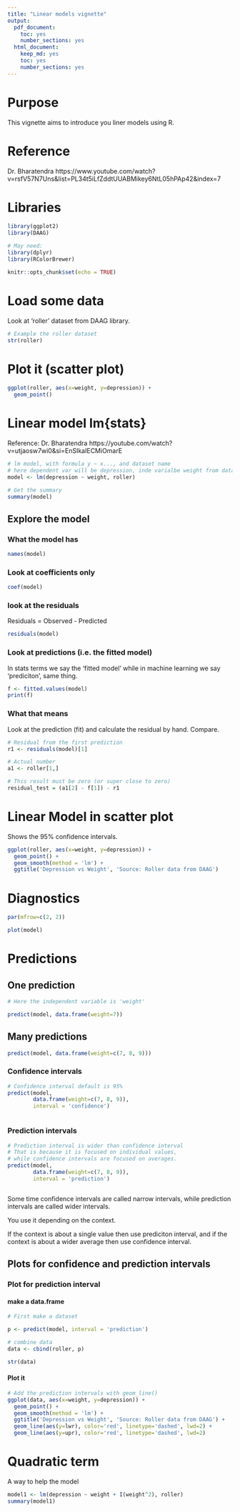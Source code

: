 ```yaml
---
title: "Linear models vignette"
output:
  pdf_document: 
    toc: yes
    number_sections: yes
  html_document: 
    keep_md: yes
    toc: yes
    number_sections: yes
---
```


# Purpose

This vignette aims to introduce you liner models using R.

# Reference

Dr. Bharatendra https://www.youtube.com/watch?v=rsfV57N7Uns&list=PL34t5iLfZddtUUABMikey6NtL05hPAp42&index=7 

# Libraries

```r
library(ggplot2)
library(DAAG)

# May need:
library(dplyr)
library(RColorBrewer)

knitr::opts_chunk$set(echo = TRUE)

```


# Load some data

Look at 'roller' dataset from DAAG library.

```r
# Example the roller dataset
str(roller)
```

# Plot it (scatter plot)

```r
ggplot(roller, aes(x=weight, y=depression)) +
  geom_point()

```
# Linear model lm{stats}

Reference: Dr. Bharatendra https://youtube.com/watch?v=utjaosw7wi0&si=EnSIkaIECMiOmarE 

```r

# lm model, with formula y ~ x..., and dataset name
# here dependent var will be depression, inde varialbe weight from dataset roller
model <- lm(depression ~ weight, roller)

# Get the summary
summary(model)
```
## Explore the model

### What the model has

```r

names(model)
```
### Look at coefficients only

```r
coef(model)
```

### look at the residuals

Residuals = Observed - Predicted

```r

residuals(model)
```

### Look at predictions (i.e. the fitted model)

In stats terms we say the 'fitted model' while in machine learning we say 'prediciton', same thing.

```r
f <- fitted.values(model)
print(f)

```



### What that means

Look at the prediction (fit) and calculate the residual by hand. Compare.

```r

# Residual from the first prediction
r1 <- residuals(model)[1]

# Actual number
a1 <- roller[1,]

# This result must be zero (or super close to zero)
residual_test = (a1[2] - f[1]) - r1

```


# Linear Model in scatter plot

Shows the 95% confidence intervals.

```r
ggplot(roller, aes(x=weight, y=depression)) +
  geom_point() +
  geom_smooth(method = 'lm') +
  ggtitle('Depression vs Weight', 'Source: Roller data from DAAG')


```

# Diagnostics


```r
par(mfrow=c(2, 2))

plot(model)
```

# Predictions

## One prediction

```r

# Here the independent variable is 'weight'

predict(model, data.frame(weight=7))

```

## Many predictions

```r

predict(model, data.frame(weight=c(7, 8, 9)))


```

### Confidence intervals

```r

# Confidence interval default is 95%
predict(model, 
        data.frame(weight=c(7, 8, 9)),
        interval = 'confidence')



```

### Prediction intervals

```r

# Prediction interval is wider than confidence interval
# That is because it is focused on individual values,
# while confidence intervals are focused on averages.
predict(model, 
        data.frame(weight=c(7, 8, 9)),
        interval = 'prediction')



```

Some time confidence intervals are called narrow intervals, 
while prediction intervals are called wider intervals.

You use it depending on the context.

If the context is about a single value then use prediciton interval, and if the context
is about a wider average then use confidence interval.


## Plots for confidence and prediction intervals

### Plot for prediction interval

#### make a data.frame

```r

# First make a dataset

p <- predict(model, interval = 'prediction')

# combine data
data <- cbind(roller, p)

str(data)

```


#### Plot it

```r

# Add the prediction intervals with geom_line()
ggplot(data, aes(x=weight, y=depression)) +
  geom_point() +
  geom_smooth(method = 'lm') +
  ggtitle('Depression vs Weight', 'Source: Roller data from DAAG') +
  geom_line(aes(y=lwr), color='red', linetype='dashed', lwd=2) +
  geom_line(aes(y=upr), color='red', linetype='dashed', lwd=2)

```


# Quadratic term

A way to help the model

```r

model1 <- lm(depression ~ weight + I(weight^2), roller)
summary(model1)

```

